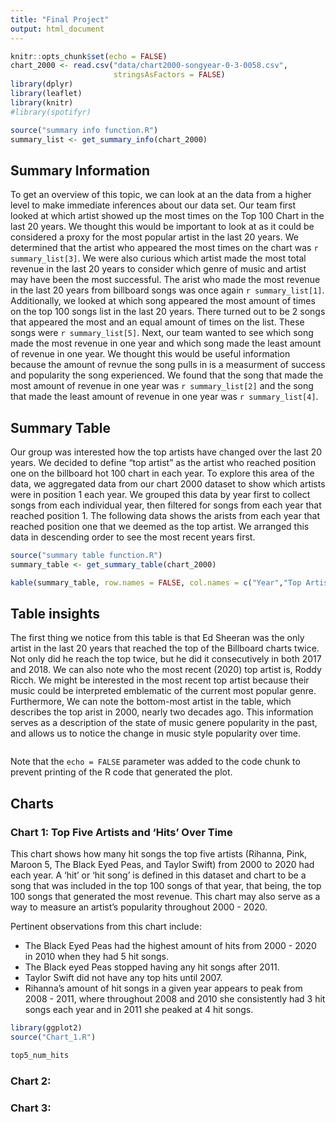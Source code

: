 ```yaml
---
title: "Final Project"
output: html_document
---
```


```r
knitr::opts_chunk$set(echo = FALSE)
chart_2000 <- read.csv("data/chart2000-songyear-0-3-0058.csv",
                       stringsAsFactors = FALSE)
library(dplyr)
library(leaflet)
library(knitr)
#library(spotifyr)
```

``` r

source("summary info function.R")
summary_list <- get_summary_info(chart_2000)
```

## Summary Information

To get an overview of this topic, we can look at an the data from a higher level
to make immediate inferences about our data set. Our team first looked at which
artist showed up the most times on the Top 100 Chart in the last 20 years. We
thought this would be important to look at as it could be considered a proxy for
the most popular artist in the last 20 years. We determined that the artist who
appeared the most times on the chart was `r summary_list[3]`. We were also
curious which artist made the most total revenue in the last 20 years to
consider which genre of music and artist may have been the most successful. The
arist who made the most revenue in the last 20 years from billboard songs
was once again `r summary_list[1]`. Additionally, we looked at which song
appeared the most amount of times on the top 100 songs list in the last 20
years. There turned out to be 2 songs that appeared the most and an equal amount
of times on the list. These songs were `r summary_list[5]`. Next, our team
wanted to see which song made the most revenue in one year and which song made
the least amount of revenue in one year. We thought this would be useful
information because the amount of revnue the song pulls in is a measurment of
success and popularity the song experienced. We found that the song that made
the most amount of revenue in one year was `r summary_list[2]` and the song that
made the least amount of revenue in one year was `r summary_list[4]`. 

## Summary Table

Our group was interested how the top artists have changed over the last 20
years. We decided to define "top artist" as the artist who reached position one
on the billboard hot 100 chart in each year. To explore this area of the data,
we aggregated data from our chart 2000 dataset to show which artists were in
position 1 each year. We grouped this data by year first to collect songs from
each individual year, then filtered for songs from each year that reached
position 1. The following data shows the arists from each year that reached
position one that we deemed as the top artist. We arranged this data in
descending order to see the most recent years first. 

```r
source("summary table function.R")
summary_table <- get_summary_table(chart_2000)

kable(summary_table, row.names = FALSE, col.names = c("Year","Top Artist"))
```

## Table insights

The first thing we notice from this table is that Ed Sheeran was the only
artist in the last 20 years that reached the top of the Billboard charts twice.
Not only did he reach the top twice, but he did it consecutively in both 2017
and 2018. We can also note who the most recent (2020) top artist is, Roddy
Ricch. We might be interested in the most recent top artist because their music
could be interpreted emblematic of the current most popular genre. Furthermore,
We can note the bottom-most artist in the table, which describes the top
arist in 2000, nearly two decades ago. This information serves as a description
of the state of music genere popularity in the past, and allows us to notice the
change in music style popularity over time. 

```r

```

Note that the `echo = FALSE` parameter was added to the code chunk to prevent
printing of the R code that generated the plot.

## Charts 

### Chart 1: Top Five Artists and 'Hits' Over Time

This chart shows how many hit songs the top five artists (Rihanna, Pink,
Maroon 5, The Black Eyed Peas, and Taylor Swift) from 2000 to 2020 had each
year. A 'hit' or 'hit song' is defined in this dataset and chart to be a song
that was included in the top 100 songs of that year, that being, the top 100 
songs that generated the most revenue. This chart may also serve as a way to
measure an artist's popularity throughout 2000 - 2020.

Pertinent observations from this chart include:

- The Black Eyed Peas had the highest amount of hits from 2000 - 2020 in 2010
when they had 5 hit songs.
- The Black eyed Peas stopped having any hit songs after 2011.
- Taylor Swift did not have any top hits until 2007.
- Rihanna's amount of hit songs in a given year appears to peak
from 2008 - 2011, where throughout 2008 and 2010 she consistently had 3 hit
songs each year and in 2011 she peaked at 4 hit songs.


```r
library(ggplot2)
source("Chart_1.R")

top5_num_hits
```

### Chart 2:

### Chart 3: